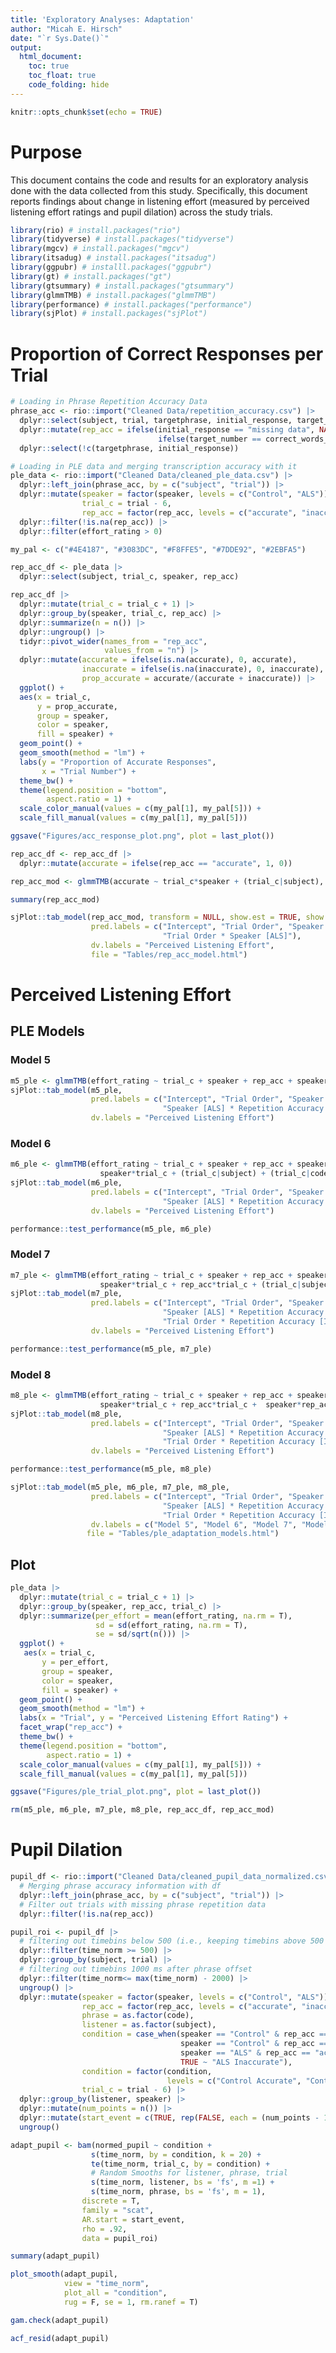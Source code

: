```yaml
---
title: 'Exploratory Analyses: Adaptation'
author: "Micah E. Hirsch"
date: "`r Sys.Date()`"
output: 
  html_document:
    toc: true
    toc_float: true
    code_folding: hide
---
```


```r
knitr::opts_chunk$set(echo = TRUE)
```

# Purpose

This document contains the code and results for an exploratory analysis done with the data collected from this study. Specifically, this document reports findings about change in listening effort (measured by perceived listening effort ratings and pupil dilation) across the study trials. 

```r

library(rio) # install.packages("rio")
library(tidyverse) # install.packages("tidyverse")
library(mgcv) # install.packages("mgcv")
library(itsadug) # install.packages("itsadug")
library(ggpubr) # installl.packages("ggpubr")
library(gt) # install.packages("gt")
library(gtsummary) # install.packages("gtsummary")
library(glmmTMB) # install.packages("glmmTMB")
library(performance) # install.packages("performance")
library(sjPlot) # install.packages("sjPlot")

```


# Proportion of Correct Responses per Trial

```r

# Loading in Phrase Repetition Accuracy Data
phrase_acc <- rio::import("Cleaned Data/repetition_accuracy.csv") |>
  dplyr::select(subject, trial, targetphrase, initial_response, target_number, correct_words_initial, rep_acc) |>
  dplyr::mutate(rep_acc = ifelse(initial_response == "missing data", NA, 
                                 ifelse(target_number == correct_words_initial, "accurate", "inaccurate"))) |>
  dplyr::select(!c(targetphrase, initial_response))

# Loading in PLE data and merging transcription accuracy with it
ple_data <- rio::import("Cleaned Data/cleaned_ple_data.csv") |>
  dplyr::left_join(phrase_acc, by = c("subject", "trial")) |>
  dplyr::mutate(speaker = factor(speaker, levels = c("Control", "ALS")),
                trial_c = trial - 6,
                rep_acc = factor(rep_acc, levels = c("accurate", "inaccurate"))) |>
  dplyr::filter(!is.na(rep_acc)) |>
  dplyr::filter(effort_rating > 0)

my_pal <- c("#4E4187", "#3083DC", "#F8FFE5", "#7DDE92", "#2EBFA5")

rep_acc_df <- ple_data |>
  dplyr::select(subject, trial_c, speaker, rep_acc) 

rep_acc_df |>
  dplyr::mutate(trial_c = trial_c + 1) |>
  dplyr::group_by(speaker, trial_c, rep_acc) |>
  dplyr::summarize(n = n()) |>
  dplyr::ungroup() |>
  tidyr::pivot_wider(names_from = "rep_acc",
                     values_from = "n") |>
  dplyr::mutate(accurate = ifelse(is.na(accurate), 0, accurate),
                inaccurate = ifelse(is.na(inaccurate), 0, inaccurate),
                prop_accurate = accurate/(accurate + inaccurate)) |>
  ggplot() +
  aes(x = trial_c,
      y = prop_accurate,
      group = speaker,
      color = speaker,
      fill = speaker) +
  geom_point() +
  geom_smooth(method = "lm") +
  labs(y = "Proportion of Accurate Responses",
       x = "Trial Number") +
  theme_bw() +
  theme(legend.position = "bottom",
        aspect.ratio = 1) +
  scale_color_manual(values = c(my_pal[1], my_pal[5])) +
  scale_fill_manual(values = c(my_pal[1], my_pal[5])) 

ggsave("Figures/acc_response_plot.png", plot = last_plot())

```

```r

rep_acc_df <- rep_acc_df |>
  dplyr::mutate(accurate = ifelse(rep_acc == "accurate", 1, 0))

rep_acc_mod <- glmmTMB(accurate ~ trial_c*speaker + (trial_c|subject), family = "binomial", data = rep_acc_df)

summary(rep_acc_mod)

sjPlot::tab_model(rep_acc_mod, transform = NULL, show.est = TRUE, show.se = TRUE,
                  pred.labels = c("Intercept", "Trial Order", "Speaker [ALS]", 
                                  "Trial Order * Speaker [ALS]"),
                  dv.labels = "Perceived Listening Effort",
                  file = "Tables/rep_acc_model.html")

```


# Perceived Listening Effort

## PLE Models

### Model 5

```r


m5_ple <- glmmTMB(effort_rating ~ trial_c + speaker + rep_acc + speaker*rep_acc + (trial_c|subject) + (trial_c|code), data = ple_data)
sjPlot::tab_model(m5_ple,
                  pred.labels = c("Intercept", "Trial Order", "Speaker [ALS]", "Repetition Accuracy [Inaccurate]",
                                  "Speaker [ALS] * Repetition Accuracy [Inaccurate]"),
                  dv.labels = "Perceived Listening Effort")

```


### Model 6

```r

m6_ple <- glmmTMB(effort_rating ~ trial_c + speaker + rep_acc + speaker*rep_acc + 
                    speaker*trial_c + (trial_c|subject) + (trial_c|code), data = ple_data)
sjPlot::tab_model(m6_ple,
                  pred.labels = c("Intercept", "Trial Order", "Speaker [ALS]", "Repetition Accuracy [Inaccurate]",
                                  "Speaker [ALS] * Repetition Accuracy [Inaccurate]", "Trial Order * Speaker [ALS]"),
                  dv.labels = "Perceived Listening Effort")

performance::test_performance(m5_ple, m6_ple)

```

### Model 7

```r

m7_ple <- glmmTMB(effort_rating ~ trial_c + speaker + rep_acc + speaker*rep_acc + 
                    speaker*trial_c + rep_acc*trial_c + (trial_c|subject) + (trial_c|code), data = ple_data)
sjPlot::tab_model(m7_ple,
                  pred.labels = c("Intercept", "Trial Order", "Speaker [ALS]", "Repetition Accuracy [Inaccurate]",
                                  "Speaker [ALS] * Repetition Accuracy [Inaccurate]", "Trial Order * Speaker [ALS]",
                                  "Trial Order * Repetition Accuracy [Inaccurate]"),
                  dv.labels = "Perceived Listening Effort")

performance::test_performance(m5_ple, m7_ple)

```

### Model 8

```r

m8_ple <- glmmTMB(effort_rating ~ trial_c + speaker + rep_acc + speaker*rep_acc + 
                    speaker*trial_c + rep_acc*trial_c +  speaker*rep_acc*trial_c + (trial_c|subject) + (trial_c|code), data = ple_data)
sjPlot::tab_model(m8_ple,
                  pred.labels = c("Intercept", "Trial Order", "Speaker [ALS]", "Repetition Accuracy [Inaccurate]",
                                  "Speaker [ALS] * Repetition Accuracy [Inaccurate]", "Trial Order * Speaker [ALS]",
                                  "Trial Order * Repetition Accuracy [Inaccurate]", "Trial Order * Speaker * Repetition Accuracy"),
                  dv.labels = "Perceived Listening Effort")

performance::test_performance(m5_ple, m8_ple)

```



```r

sjPlot::tab_model(m5_ple, m6_ple, m7_ple, m8_ple,
                  pred.labels = c("Intercept", "Trial Order", "Speaker [ALS]", "Repetition Accuracy [Inaccurate]",
                                  "Speaker [ALS] * Repetition Accuracy [Inaccurate]", "Trial Order * Speaker [ALS]",
                                  "Trial Order * Repetition Accuracy [Inaccurate]", "Trial Order * Speaker * Repetition Accuracy"),
                  dv.labels = c("Model 5", "Model 6", "Model 7", "Model 8"),
                 file = "Tables/ple_adaptation_models.html")

```


## Plot

```r

ple_data |>
  dplyr::mutate(trial_c = trial_c + 1) |>
  dplyr::group_by(speaker, rep_acc, trial_c) |>
  dplyr::summarize(per_effort = mean(effort_rating, na.rm = T), 
                   sd = sd(effort_rating, na.rm = T),
                   se = sd/sqrt(n())) |>
  ggplot() +
   aes(x = trial_c,
       y = per_effort,
       group = speaker,
       color = speaker,
       fill = speaker) +
  geom_point() +
  geom_smooth(method = "lm") +
  labs(x = "Trial", y = "Perceived Listening Effort Rating") +
  facet_wrap("rep_acc") +
  theme_bw() +
  theme(legend.position = "bottom",
        aspect.ratio = 1) +
  scale_color_manual(values = c(my_pal[1], my_pal[5])) +
  scale_fill_manual(values = c(my_pal[1], my_pal[5]))

ggsave("Figures/ple_trial_plot.png", plot = last_plot())

```

```r

rm(m5_ple, m6_ple, m7_ple, m8_ple, rep_acc_df, rep_acc_mod)

```


# Pupil Dilation

```r

pupil_df <- rio::import("Cleaned Data/cleaned_pupil_data_normalized.csv") |>
  # Merging phrase accuracy information with df
  dplyr::left_join(phrase_acc, by = c("subject", "trial")) |>
  # Filter out trials with missing phrase repetition data 
  dplyr::filter(!is.na(rep_acc))

pupil_roi <- pupil_df |>
  # filtering out timebins below 500 (i.e., keeping timebins above 500 ms)
  dplyr::filter(time_norm >= 500) |>
  dplyr::group_by(subject, trial) |>
  # filtering out timebins 1000 ms after phrase offset
  dplyr::filter(time_norm<= max(time_norm) - 2000) |>
  ungroup() |>
  dplyr::mutate(speaker = factor(speaker, levels = c("Control", "ALS")),
                rep_acc = factor(rep_acc, levels = c("accurate", "inaccurate")),
                phrase = as.factor(code),
                listener = as.factor(subject),
                condition = case_when(speaker == "Control" & rep_acc == "accurate" ~ "Control Accurate",
                                      speaker == "Control" & rep_acc == "inaccurate" ~ "Control Inaccurate",
                                      speaker == "ALS" & rep_acc == "accurate" ~ "ALS Accurate",
                                      TRUE ~ "ALS Inaccurate"),
                condition = factor(condition, 
                                   levels = c("Control Accurate", "Control Inaccurate", "ALS Accurate", "ALS Inaccurate")),
                trial_c = trial - 6) |>
  dplyr::group_by(listener, speaker) |>
  dplyr::mutate(num_points = n()) |>
  dplyr::mutate(start_event = c(TRUE, rep(FALSE, each = (num_points - 1)))) |>
  ungroup()

adapt_pupil <- bam(normed_pupil ~ condition +
                  s(time_norm, by = condition, k = 20) +
                  te(time_norm, trial_c, by = condition) +
                  # Random Smooths for listener, phrase, trial
                  s(time_norm, listener, bs = 'fs', m =1) +
                  s(time_norm, phrase, bs = 'fs', m = 1),
                discrete = T,
                family = "scat",
                AR.start = start_event,
                rho = .92,
                data = pupil_roi)

summary(adapt_pupil)

plot_smooth(adapt_pupil,
            view = "time_norm",
            plot_all = "condition",
            rug = F, se = 1, rm.ranef = T)

```


```r

gam.check(adapt_pupil)

acf_resid(adapt_pupil)

```

